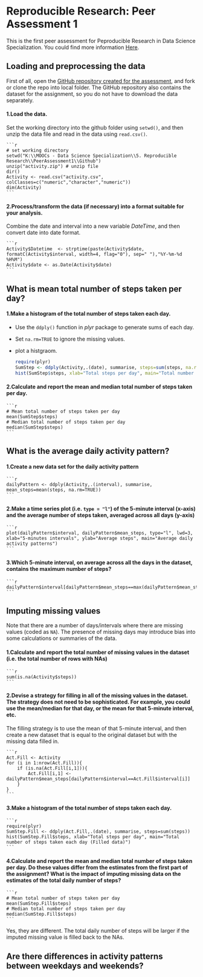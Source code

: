 # Reproducible Research: Peer Assessment 1

This is the first peer assessment for Peproducible Research in Data Science Specialization. You could find more information [Here](https://class.coursera.org/repdata-002/human_grading/view/courses/972084/assessments/3/submissions).

## Loading and preprocessing the data

First of all, open the [GitHub repository created for the assessment](https://github.com/rdpeng/RepData_PeerAssessment1), and fork or clone the repo into local folder.  The GitHub repository also contains the dataset for the assignment, so you do not have to download the data separately.

#### 1.Load the data. 

Set the working directory into the github folder using ``setwd()``, and then unzip the data file and read in the data using ``read.csv()``.

    ```r
    # set working directory
    setwd("K:\\MOOCs - Data Science Specialization\\5. Reproducible Research\\PeerAssessment1\\Github") 
    unzip("activity.zip") # unzip file
    dir()
    Activity <- read.csv("activity.csv", colClasses=c("numeric","character","numeric"))
    dim(Activity)
    ```

#### 2.Process/transform the data (if necessary) into a format suitable for your analysis. 

Combine the date and interval into a new variable _DateTime_, and then convert date into date format.

    ```r
    Activity$Datetime  <- strptime(paste(Activity$date, formatC(Activity$interval, width=4, flag="0"), sep=" "),"%Y-%m-%d %H%M")
    Activity$date <- as.Date(Activity$date)
    ```

## What is mean total number of steps taken per day?

#### 1.Make a histogram of the total number of steps taken each day.

- Use the ``ddply()`` function in _plyr_ package to generate sums of each day.
    
- Set ``na.rm=TRUE`` to ignore the missing values.
    
- plot a histgraom.

    ```r
    require(plyr)
    SumStep <- ddply(Activity,.(date), summarise, steps=sum(steps, na.rm=TRUE))
    hist(SumStep$steps, xlab="Total steps per day", main="Total number of steps taken each day")
    ```

#### 2.Calculate and report the mean and median total number of steps taken per day.


    ```r
    # Mean total number of steps taken per day
    mean(SumStep$steps)
    # Median total number of steps taken per day
    median(SumStep$steps)
    ```

## What is the average daily activity pattern?

#### 1.Create a new data set for the daily activity pattern

    ```r
    dailyPattern <- ddply(Activity,.(interval), summarise, mean_steps=mean(steps, na.rm=TRUE))
    ```

#### 2.Make a time series plot (i.e. ``type = "l"``) of the 5-minute interval (x-axis) and the average number of steps taken, averaged across all days (y-axis)

    ```r
    plot(dailyPattern$interval, dailyPattern$mean_steps, type="l", lwd=3, xlab="5-minutes intervals", ylab="Average steps", main="Average daily activity patterns")
    ```
    
#### 3.Which 5-minute interval, on average across all the days in the dataset, contains the maximum number of steps?

    ```r
    dailyPattern$interval[dailyPattern$mean_steps==max(dailyPattern$mean_steps)]
    ```
    
## Imputing missing values

Note that there are a number of days/intervals where there are missing values (coded as ``NA``). The presence of missing days may introduce bias into some calculations or summaries of the data.

#### 1.Calculate and report the total number of missing values in the dataset (i.e. the total number of rows with NAs)

    ```r
    sum(is.na(Activity$steps))
    ```
    
#### 2.Devise a strategy for filling in all of the missing values in the dataset. The strategy does not need to be sophisticated. For example, you could use the mean/median for that day, or the mean for that 5-minute interval, etc.

The filling strategy is to use the mean of that 5-minute interval, and then create a new dataset that is equal to the original dataset but with the missing data filled in.

    ```r
    Act.Fill <- Activity
    for (i in 1:nrow(Act.Fill)){
        if (is.na(Act.Fill[i,1])){
            Act.Fill[i,1] <- dailyPattern$mean_steps[dailyPattern$interval==Act.Fill$interval[i]]
        }
    }
    ```

#### 3.Make a histogram of the total number of steps taken each day.

    ```r
    require(plyr)
    SumStep.Fill <- ddply(Act.Fill,.(date), summarise, steps=sum(steps))
    hist(SumStep.Fill$steps, xlab="Total steps per day", main="Total number of steps taken each day (Filled data)")
    ```
    
#### 4.Calculate and report the mean and median total number of steps taken per day. Do these values differ from the estimates from the first part of the assignment? What is the impact of imputing missing data on the estimates of the total daily number of steps?

    ```r
    # Mean total number of steps taken per day
    mean(SumStep.Fill$steps)
    # Median total number of steps taken per day
    median(SumStep.Fill$steps)
    ```
Yes, they are different. The total daily number of steps will be larger if the imputed missing value is filled back to the NAs.

## Are there differences in activity patterns between weekdays and weekends?

